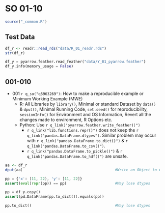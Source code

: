 # SO 01-10 {#so-p10}

```r
source("_common.R")
```

## Test Data

```r
df_r <- readr::read_rds("data/R_01_readr.rds")
str(df_r)
```

```python
df_y = pyarrow.feather.read_feather("data/Y_01_pyarrow.feather")
df_y.info(memory_usage = False)

```

## 001-010

- 001 `r q_so("q5963269")`: How to make a reproducible example or Minimum Working Example (MWE)
  - R: All Libraries by `library()`, Minimal or standard Dataset by `data()` & `dput()`, Minimal Running Code, `set.seed()` for reproducibility, `sessionInfo()` for Environment and OS Information, Revert all the changes made to environment, R Options etc.
  - Python: Use `r q_link("pyarrow.feather.write_feather()")`
    - `r q_link("lib.functions.repr()")` does not keep the `r q_link("pandas.DataFrame.dtypes")`. Similar problem may occur with `r q_link("pandas.DataFrame.to_dict()")` & `r q_link("pandas.DataFrame.to_csv()")`. 
    - `r q_link("pandas.DataFrame.to_pickle()")` & `r q_link("pandas.DataFrame.to_hdf()")` are unsafe.


```r
aa <- df_r
dput(aa)                                          #Write an Object to Console
```

```python
pp = {'x': (11, 22), 'y': [11, 22]}
assert(eval(repr(pp)) == pp)                      #May lose dtypes

```

```python
pp = df_y.copy()
assert(pd.DataFrame(pp.to_dict()).equals(pp))

pp.to_dict()                                      #May lose dtypes

```



